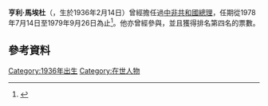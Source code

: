 {{roughtranslation|time=2018-07-16T09:30:23+00:00}}
{{Infobox politician
| name = 亨利·馬埃杜
| birth_date = {{birth date and age|df=yes|1936|2|14}}
| birth_place = {{flag|French Equatorial Africa}}[[乌班吉沙立|乌班吉沙立]][[班吉|班吉]] <small>(今{{CAF}})</small>
| office = [[中非共和国总理|中非共和国总理]]
| term_start = 1978年7月14日
| term_end = 1979年9月26日
| predecessor = [[帕塔塞|帕塔塞]]
| successor = [[伯纳德·阿兰多|伯纳德·阿兰多]]           
}}

'''亨利·馬埃杜'''（{{Lang-en|'''Henri Maïdou'''}}，生於1936年2月14日）曾經擔任過[[中非共和國總理|中非共和國總理]]，任期從1978年7月14日至1979年9月26日為止<ref>{{Cite web |url=http://www.rulers.org/indexm1.html |title=Rulers.org |accessdate=2014-02-22 |archive-date=2021-02-05 |archive-url=https://web.archive.org/web/20210205161334/http://rulers.org/indexm1.html |dead-url=no }}</ref>。他亦曾經參與{{Link-en|1981年中非共和國總統選舉|Central African Republic presidential election, 1981}}，並且獲得排名第四名的票數。

== 參考資料 ==
{{Reflist}}
{{Africa-poli-bio-stub}}
{{Authority control}}
[[Category:1936年出生|Category:1936年出生]]
[[Category:在世人物|Category:在世人物]]